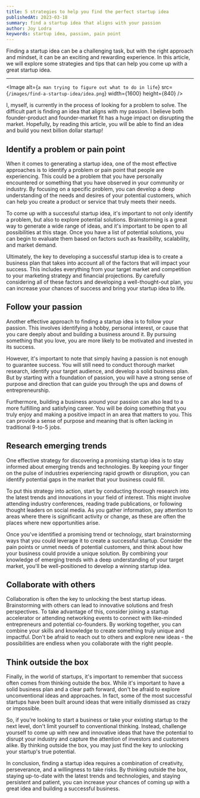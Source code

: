 ```yaml
---
title: 5 strategies to help you find the perfect startup idea
publishedAt: 2023-03-18
summary: find a startup idea that aligns with your passion
author: Joy Lodra
keywords: startup idea, passion, pain point
---
```


Finding a startup idea can be a challenging task, but with the right approach and mindset, it can be an exciting and rewarding experience. In this article, we will explore some strategies and tips that can help you come up with a great startup idea.

---

<Image
  alt={`a man trying to figure out what to do in life`}
  src={`/images/find-a-startup-idea/idea.png`}
  width={1600}
  height={840}
/>

I, myself, is currently in the process of looking for a problem to solve. The difficult part is finding an idea that aligns with my passion. I believe both founder-product and founder-market fit has a huge impact on disrupting the market. Hopefully, by reading this article, you will be able to find an idea and build you next billion dollar startup!

## Identify a problem or pain point

When it comes to generating a startup idea, one of the most effective approaches is to identify a problem or pain point that people are experiencing. This could be a problem that you have personally encountered or something that you have observed in your community or industry. By focusing on a specific problem, you can develop a deep understanding of the needs and desires of your potential customers, which can help you create a product or service that truly meets their needs.

To come up with a successful startup idea, it's important to not only identify a problem, but also to explore potential solutions. Brainstorming is a great way to generate a wide range of ideas, and it's important to be open to all possibilities at this stage. Once you have a list of potential solutions, you can begin to evaluate them based on factors such as feasibility, scalability, and market demand.

Ultimately, the key to developing a successful startup idea is to create a business plan that takes into account all of the factors that will impact your success. This includes everything from your target market and competition to your marketing strategy and financial projections. By carefully considering all of these factors and developing a well-thought-out plan, you can increase your chances of success and bring your startup idea to life.

## Follow your passion

Another effective approach to finding a startup idea is to follow your passion. This involves identifying a hobby, personal interest, or cause that you care deeply about and building a business around it. By pursuing something that you love, you are more likely to be motivated and invested in its success.

However, it's important to note that simply having a passion is not enough to guarantee success. You will still need to conduct thorough market research, identify your target audience, and develop a solid business plan. But by starting with a foundation of passion, you will have a strong sense of purpose and direction that can guide you through the ups and downs of entrepreneurship.

Furthermore, building a business around your passion can also lead to a more fulfilling and satisfying career. You will be doing something that you truly enjoy and making a positive impact in an area that matters to you. This can provide a sense of purpose and meaning that is often lacking in traditional 9-to-5 jobs.

## Research emerging trends

One effective strategy for discovering a promising startup idea is to stay informed about emerging trends and technologies. By keeping your finger on the pulse of industries experiencing rapid growth or disruption, you can identify potential gaps in the market that your business could fill.

To put this strategy into action, start by conducting thorough research into the latest trends and innovations in your field of interest. This might involve attending industry conferences, reading trade publications, or following thought leaders on social media. As you gather information, pay attention to areas where there is significant activity or change, as these are often the places where new opportunities arise.

Once you've identified a promising trend or technology, start brainstorming ways that you could leverage it to create a successful startup. Consider the pain points or unmet needs of potential customers, and think about how your business could provide a unique solution. By combining your knowledge of emerging trends with a deep understanding of your target market, you'll be well-positioned to develop a winning startup idea.

## Collaborate with others

Collaboration is often the key to unlocking the best startup ideas. Brainstorming with others can lead to innovative solutions and fresh perspectives. To take advantage of this, consider joining a startup accelerator or attending networking events to connect with like-minded entrepreneurs and potential co-founders. By working together, you can combine your skills and knowledge to create something truly unique and impactful. Don't be afraid to reach out to others and explore new ideas - the possibilities are endless when you collaborate with the right people.

## Think outside the box

Finally, in the world of startups, it's important to remember that success often comes from thinking outside the box. While it's important to have a solid business plan and a clear path forward, don't be afraid to explore unconventional ideas and approaches. In fact, some of the most successful startups have been built around ideas that were initially dismissed as crazy or impossible.

So, if you're looking to start a business or take your existing startup to the next level, don't limit yourself to conventional thinking. Instead, challenge yourself to come up with new and innovative ideas that have the potential to disrupt your industry and capture the attention of investors and customers alike. By thinking outside the box, you may just find the key to unlocking your startup's true potential.

In conclusion, finding a startup idea requires a combination of creativity, perseverance, and a willingness to take risks. By thinking outside the box, staying up-to-date with the latest trends and technologies, and staying persistent and patient, you can increase your chances of coming up with a great idea and building a successful business.
